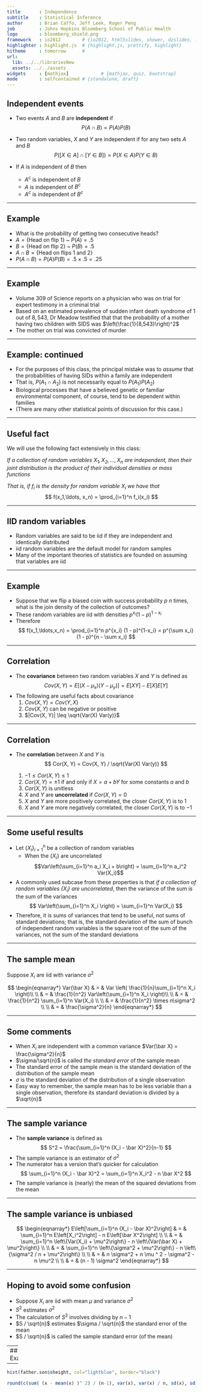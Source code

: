 ---
title       : Independence
subtitle    : Statistical Inference
author      : Brian Caffo, Jeff Leek, Roger Peng
job         : Johns Hopkins Bloomberg School of Public Health
logo        : bloomberg_shield.png
framework   : io2012        # {io2012, html5slides, shower, dzslides, ...}
highlighter : highlight.js  # {highlight.js, prettify, highlight}
hitheme     : tomorrow      # 
url:
  lib: ../../librariesNew
  assets: ../../assets
widgets     : [mathjax]            # {mathjax, quiz, bootstrap}
mode        : selfcontained # {standalone, draft}
---

## Independent events

- Two events $A$ and $B$ are **independent** if $$P(A \cap B) = P(A)P(B)$$
- Two random variables, $X$ and $Y$ are independent if for any two sets $A$ and $B$ $$P([X \in A] \cap [Y \in B]) = P(X\in A)P(Y\in B)$$
- If $A$ is independent of $B$ then 

  - $A^c$ is independent of $B$ 
  - $A$ is independent of $B^c$
  - $A^c$ is independent of $B^c$


---

## Example

- What is the probability of getting two consecutive heads?
- $A = \{\mbox{Head on flip 1}\}$ ~ $P(A) = .5$
- $B = \{\mbox{Head on flip 2}\}$ ~ $P(B) = .5$
- $A \cap B = \{\mbox{Head on flips 1 and 2}\}$
- $P(A \cap B) = P(A)P(B) = .5 \times .5 = .25$ 

---

## Example

- Volume 309 of Science reports on a physician who was on trial for expert testimony in a criminal trial
- Based on an estimated prevalence of sudden infant death syndrome of $1$ out of $8,543$, Dr Meadow testified that that the probability of a mother having two children with SIDS was $\left(\frac{1}{8,543}\right)^2$
- The mother on trial was convicted of murder

---

## Example: continued

- For the purposes of this class, the principal mistake was to *assume* that the probabilities of having SIDs within a family are independent
- That is, $P(A_1 \cap A_2)$ is not necessarily equal to $P(A_1)P(A_2)$
- Biological processes that have a believed genetic or familiar environmental component, of course, tend to be dependent within families
- (There are many other statistical points of discussion for this case.)

---

## Useful fact

We will use the following fact extensively in this class:

*If a collection of random variables $X_1, X_2, \ldots, X_n$ are independent, then their joint distribution is the product of their individual densities or mass functions*

*That is, if $f_i$ is the density for random variable $X_i$ we have that*
$$
f(x_1,\ldots, x_n) = \prod_{i=1}^n f_i(x_i)
$$

---

## IID random variables

- Random variables are said to be iid if they are independent and identically distributed
- iid random variables are the default model for random samples
- Many of the important theories of statistics are founded on assuming that variables are iid


---

## Example

- Suppose that we flip a biased coin with success probability $p$ $n$ times, what is the join density of the collection of outcomes?
- These random variables are iid with densities $p^{x_i} (1 - p)^{1-x_i}$ 
- Therefore
  $$
  f(x_1,\ldots,x_n) = \prod_{i=1}^n p^{x_i} (1 - p)^{1-x_i} = p^{\sum x_i} (1 - p)^{n - \sum x_i}
  $$

---

## Correlation

- The **covariance** between two random variables $X$ and $Y$ is defined as 
$$
Cov(X, Y) = E[(X - \mu_x)(Y - \mu_y)] = E[X Y] - E[X]E[Y]
$$
- The following are useful facts about covariance
  1. $Cov(X, Y) = Cov(Y, X)$
  2. $Cov(X, Y)$ can be negative or positive
  3. $|Cov(X, Y)| \leq \sqrt{Var(X) Var(y)}$

---

## Correlation

- The **correlation** between $X$ and $Y$ is 
$$
Cor(X, Y) = Cov(X, Y) / \sqrt{Var(X) Var(y)}
$$

  1. $-1 \leq Cor(X, Y) \leq 1$
  2. $Cor(X, Y) = \pm 1$ if and only if $X = a + bY$ for some constants $a$ and $b$
  3. $Cor(X, Y)$ is unitless
  4. $X$ and $Y$ are **uncorrelated** if $Cor(X, Y) = 0$ 
  5.  $X$ and $Y$ are more positively correlated, the closer $Cor(X,Y)$ is to $1$
  6.  $X$ and $Y$ are more negatively correlated, the closer $Cor(X,Y)$ is to $-1$

---

## Some useful results

- Let $\{X_i\}_{i=1}^n$ be a collection of random variables
  - When the $\{X_i\}$ are uncorrelated $$Var\left(\sum_{i=1}^n a_i X_i + b\right) = \sum_{i=1}^n a_i^2 Var(X_i)$$  

- A commonly used subcase from these properties is that *if a collection of random variables $\{X_i\}$ are uncorrelated*, then the variance of the sum is the sum of the variances
$$
Var\left(\sum_{i=1}^n X_i \right) = \sum_{i=1}^n Var(X_i)
$$
- Therefore, it is sums of variances that tend to be useful, not sums of standard deviations; that is, the standard deviation of the sum of bunch of independent random variables is the square root of the sum of the variances, not the sum of the standard deviations

---

## The sample mean

Suppose $X_i$ are iid with variance $\sigma^2$

$$
\begin{eqnarray*}
    Var(\bar X) & = & Var \left( \frac{1}{n}\sum_{i=1}^n X_i \right)\\ \\
    & = & \frac{1}{n^2} Var\left(\sum_{i=1}^n X_i \right)\\ \\
    & = & \frac{1}{n^2} \sum_{i=1}^n Var(X_i) \\ \\
    & = & \frac{1}{n^2} \times n\sigma^2 \\ \\
    & = & \frac{\sigma^2}{n}
  \end{eqnarray*}
$$

---

## Some comments

- When $X_i$ are independent with a common variance $Var(\bar X) = \frac{\sigma^2}{n}$
- $\sigma/\sqrt{n}$ is called *the standard error* of the sample mean
- The standard error of the sample mean is the standard deviation of the distribution of the sample mean
- $\sigma$ is the standard deviation of the distribution of a single observation
- Easy way to remember, the sample mean has to be less variable than a single observation, therefore its standard deviation is divided by a $\sqrt{n}$

---

## The sample variance
- The **sample variance** is defined as 
$$
S^2 =   \frac{\sum_{i=1}^n (X_i - \bar X)^2}{n-1} 
$$
- The sample variance is an estimator of $\sigma^2$
- The numerator has a version that's quicker for calculation
$$
\sum_{i=1}^n (X_i - \bar X)^2 = \sum_{i=1}^n X_i^2 - n \bar X^2
$$
- The sample variance is (nearly) the mean of the squared deviations from the mean

---

## The sample variance is unbiased

$$
  \begin{eqnarray*}
    E\left[\sum_{i=1}^n (X_i - \bar X)^2\right] & = & \sum_{i=1}^n E\left[X_i^2\right] - n E\left[\bar X^2\right] \\ \\
    & = & \sum_{i=1}^n \left\{Var(X_i) + \mu^2\right\} - n \left\{Var(\bar X) + \mu^2\right\} \\ \\
    & = & \sum_{i=1}^n \left\{\sigma^2 + \mu^2\right\} - n \left\{\sigma^2 / n + \mu^2\right\} \\ \\
    & = & n \sigma^2 + n \mu ^ 2 - \sigma^2 - n \mu^2 \\ \\
    & = & (n - 1) \sigma^2
  \end{eqnarray*}
$$

---

## Hoping to avoid some confusion

- Suppose $X_i$ are iid with mean $\mu$ and variance $\sigma^2$
- $S^2$ estimates $\sigma^2$
- The calculation of $S^2$ involves dividing by $n-1$
- $S / \sqrt{n}$ estimates $\sigma / \sqrt{n}$ the standard error of the mean
- $S / \sqrt{n}$ is called the sample standard error (of the mean)

---
## Example
```{r}
data(father.son); 
x <- father.son$sheight
n<-length(x)
```

---
```{r, fig.height=5, fig.width=5, echo=FALSE}
hist(father.son$sheight, col="lightblue", border="black")
```
```{r}
round(c(sum( (x - mean(x) )^ 2) / (n-1), var(x), var(x) / n, sd(x), sd(x) / sqrt(n)),2)
```
